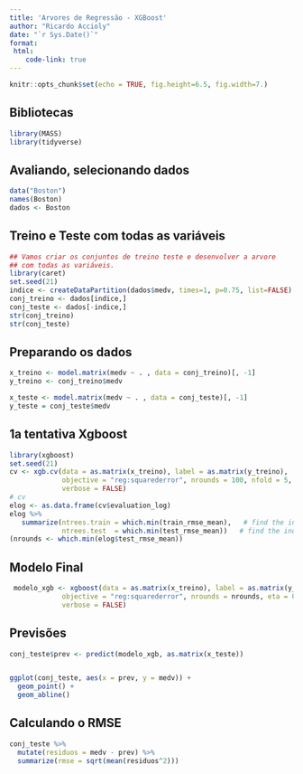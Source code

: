 ```yaml
---
title: 'Arvores de Regressão - XGBoost'
author: "Ricardo Accioly"
date: "`r Sys.Date()`"
format:
 html:
    code-link: true
---
```


```r
knitr::opts_chunk$set(echo = TRUE, fig.height=6.5, fig.width=7.)
```

## Bibliotecas

```r
library(MASS)
library(tidyverse)
```

## Avaliando, selecionando dados

```r
data("Boston")
names(Boston)
dados <- Boston 
```

## Treino e Teste com todas as variáveis

```r
## Vamos criar os conjuntos de treino teste e desenvolver a arvore 
## com todas as variáveis.
library(caret)
set.seed(21)
indice <- createDataPartition(dados$medv, times=1, p=0.75, list=FALSE)
conj_treino <- dados[indice,]
conj_teste <- dados[-indice,] 
str(conj_treino)
str(conj_teste)
```

## Preparando os dados

```r
x_treino <- model.matrix(medv ~ . , data = conj_treino)[, -1]
y_treino <- conj_treino$medv

x_teste <- model.matrix(medv ~ . , data = conj_teste)[, -1]
y_teste = conj_teste$medv
```

## 1a tentativa Xgboost

```r
library(xgboost)
set.seed(21)
cv <- xgb.cv(data = as.matrix(x_treino), label = as.matrix(y_treino),
             objective = "reg:squarederror", nrounds = 100, nfold = 5, eta = 0.3, max_depth = 6,
             verbose = FALSE)
# cv
elog <- as.data.frame(cv$evaluation_log)
elog %>% 
   summarize(ntrees.train = which.min(train_rmse_mean),   # find the index of min(train_rmse_mean)
             ntrees.test  = which.min(test_rmse_mean))   # find the index of min(test_rmse_mean)
(nrounds <- which.min(elog$test_rmse_mean))
```

## Modelo Final

```r
 modelo_xgb <- xgboost(data = as.matrix(x_treino), label = as.matrix(y_treino),
             objective = "reg:squarederror", nrounds = nrounds, eta = 0.3, max_depth = 6,
             verbose = FALSE)
```

## Previsões

```r
conj_teste$prev <- predict(modelo_xgb, as.matrix(x_teste))


ggplot(conj_teste, aes(x = prev, y = medv)) + 
  geom_point() + 
  geom_abline()
```

## Calculando o RMSE

```r
conj_teste %>%
  mutate(residuos = medv - prev) %>%
  summarize(rmse = sqrt(mean(residuos^2)))
```
